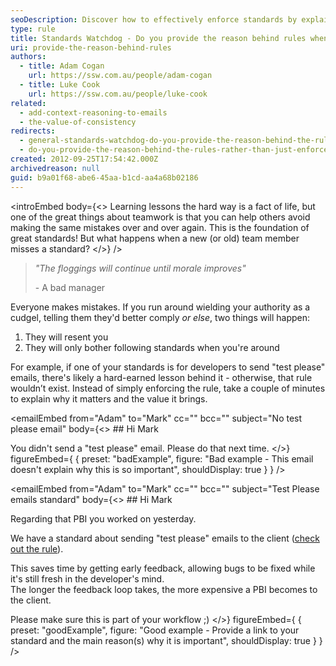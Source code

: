 ```yaml
---
seoDescription: Discover how to effectively enforce standards by explaining their importance, fostering better teamwork and avoiding repeated mistakes
type: rule
title: Standards Watchdog - Do you provide the reason behind rules when enforcing them?
uri: provide-the-reason-behind-rules
authors:
  - title: Adam Cogan
    url: https://ssw.com.au/people/adam-cogan
  - title: Luke Cook
    url: https://ssw.com.au/people/luke-cook
related:
  - add-context-reasoning-to-emails
  - the-value-of-consistency
redirects:
  - general-standards-watchdog-do-you-provide-the-reason-behind-the-rules-rather-than-just-enforce-them
  - do-you-provide-the-reason-behind-the-rules-rather-than-just-enforce-them
created: 2012-09-25T17:54:42.000Z
archivedreason: null
guid: b9a01f68-abe6-45aa-b1cd-aa4a68b02186
---
```


<introEmbed
  body={<>
Learning lessons the hard way is a fact of life, but one of the great things about teamwork is that you can help others avoid making the same mistakes over and over again. This is the foundation of great standards! But what happens when a new (or old) team member misses a standard?
  </>}
/>
> *"The floggings will continue until morale improves"*
>
> \- A bad manager

Everyone makes mistakes. If you run around wielding your authority as a cudgel, telling them they'd better comply *or else*, two things will happen:

1. They will resent you
2. They will only bother following standards when you're around

For example, if one of your standards is for developers to send "test please" emails, there's likely a hard-earned lesson behind it - otherwise, that rule wouldn’t exist. Instead of simply enforcing the rule, take a couple of minutes to explain why it matters and the value it brings.

<emailEmbed
  from="Adam"
  to="Mark"
  cc=""
  bcc=""
  subject="No test please email"
  body={<>
    ## Hi Mark

You didn't send a "test please" email. Please do that next time.
  </>}
  figureEmbed={ {
    preset: "badExample",
    figure: "Bad example - This email doesn't explain why this is so important",
    shouldDisplay: true
  } }
/>

<emailEmbed
  from="Adam"
  to="Mark"
  cc=""
  bcc=""
  subject="Test Please emails standard"
  body={<>
    ## Hi Mark

Regarding that PBI you worked on yesterday.

We have a standard about sending "test please" emails to the client ([check out the rule](/request-a-test-please/)).

This saves time by getting early feedback, allowing bugs to be fixed while it's still fresh in the developer's mind.\
The longer the feedback loop takes, the more expensive a PBI becomes to the client.

Please make sure this is part of your workflow ;)
  </>}
  figureEmbed={ {
    preset: "goodExample",
    figure: "Good example - Provide a link to your standard and the main reason(s) why it is important",
    shouldDisplay: true
  } }
/>